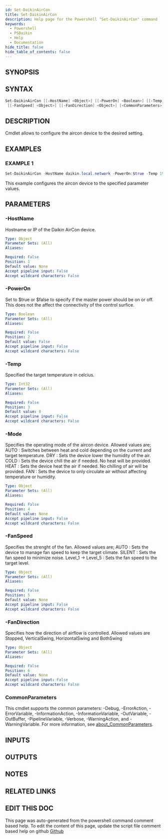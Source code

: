 ```yaml
---
id: Set-DaikinAirCon
title: Set-DaikinAirCon
description: Help page for the Powershell "Set-DaikinAirCon" command
keywords:
  - Powershell
  - PSDaikin
  - Help
  - Documentation
hide_title: false
hide_table_of_contents: false
---
```


## SYNOPSIS

## SYNTAX

```powershell
Set-DaikinAirCon [[-HostName] <Object>] [[-PowerOn] <Boolean>] [[-Temp] <Int32>] [[-Mode] <Object>]
 [[-FanSpeed] <Object>] [[-FanDirection] <Object>] [<CommonParameters>]
```

## DESCRIPTION

Cmdlet allows to configure the aircon device to the desired setting.

## EXAMPLES

### EXAMPLE 1

```powershell
Set-DaikinAirCon -HostName daikin.local.network -PowerOn:$true -Temp 19 -Mode AUTO -FanSpeed AUTO -FanDirection Stopped
```

This example configures the aircon device to the specified parameter values.

## PARAMETERS

### -HostName

Hostname or IP of the Daikin AirCon device.

```yaml
Type: Object
Parameter Sets: (All)
Aliases:

Required: False
Position: 1
Default value: None
Accept pipeline input: False
Accept wildcard characters: False
```

### -PowerOn

Set to $true or $false to specify if the master power should be on or off.
This does not the affect the connectivity of the control surfice.

```yaml
Type: Boolean
Parameter Sets: (All)
Aliases:

Required: False
Position: 2
Default value: False
Accept pipeline input: False
Accept wildcard characters: False
```

### -Temp

Specified the target temperature in celcius.

```yaml
Type: Int32
Parameter Sets: (All)
Aliases:

Required: False
Position: 3
Default value: 0
Accept pipeline input: False
Accept wildcard characters: False
```

### -Mode

Specifies the operating mode of the aircon device.
Allowed values are;
AUTO  : Switches between heat and cold depending on the current and target temperature.
DRY   : Sets the device lower the humidity of the air.
COLD  : Sets the device chill the air if needed.
No heat will be provided.
HEAT  : Sets the device heat the air if needed.
No chilling of air will be provided.
FAN   : Sets the device to only circulate air without affecting temperature or humidity.

```yaml
Type: Object
Parameter Sets: (All)
Aliases:

Required: False
Position: 4
Default value: None
Accept pipeline input: False
Accept wildcard characters: False
```

### -FanSpeed

Specifies the strenght of the fan.
Allowed values are;
AUTO   : Sets the device to manage fan speed to keep the target climate.
SILENT : Sets the fan speed to minimize noise.
Level_1 -\> Level_5 : Sets the fan speed to the target level.

```yaml
Type: Object
Parameter Sets: (All)
Aliases:

Required: False
Position: 5
Default value: None
Accept pipeline input: False
Accept wildcard characters: False
```

### -FanDirection

Specifies how the direction of airflow is controlled.
Allowed values are
Stopped, VerticalSwing, HorizontalSwing and BothSwing

```yaml
Type: Object
Parameter Sets: (All)
Aliases:

Required: False
Position: 6
Default value: None
Accept pipeline input: False
Accept wildcard characters: False
```

### CommonParameters

This cmdlet supports the common parameters: -Debug, -ErrorAction, -ErrorVariable, -InformationAction, -InformationVariable, -OutVariable, -OutBuffer, -PipelineVariable, -Verbose, -WarningAction, and -WarningVariable. For more information, see [about_CommonParameters](http://go.microsoft.com/fwlink/?LinkID=113216).

## INPUTS

## OUTPUTS

## NOTES

## RELATED LINKS

## EDIT THIS DOC 

This page was auto-generated from the powershell command comment based help. To edit the content of this page, update the script file comment based help on github [Github](https://github.com/hanpq/PSDaikin)
